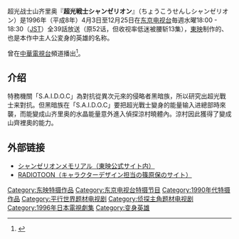超光战士山齐里奥『'''超光戦士シャンゼリオン'''』（ちょうこうせんしシャンゼリオン）是1996年（平成8年）4月3日至12月25日在[[东京电视台|东京电视台]]毎週水曜18:00 - 18:30（[[日本標準時|JST]]）全39話放送（原52话，但收视率低迷被腰斩13集），[[東映|東映]]制作的{{link-ja|特摄剧列表|特撮テレビ番組一覧|特摄剧}}、也是本作中主人公変身的英雄的名称。

曾在[[中華電視台|中華電視台]]頻道播出<ref>{{Cite news|url=http://www.hyes.tyc.edu.tw/~m78/ut10.htm|title=柑仔店10《光之國》|language=zh-tw|publisher=|author=台灣人壽|date=|accessdate=2015-04-09|deadurl=yes|archiveurl=https://web.archive.org/web/20150403104941/http://www.hyes.tyc.edu.tw/~m78/ut10.htm|archivedate=2015-04-03}}</ref>。

==介绍==
特務機關「S.A.I.D.O.C」為對抗從異次元來的侵略者黑暗族，所以研究出超光戰士来對抗。但黑暗族在「S.A.I.D.O.C」要把超光戰士變身的能量输入进總部時來襲，而能變成山齐里奥的水晶能量意外進入偵探涼村曉體內。涼村因此獲得了變成山齊裡奧的能力。
== 外部链接==
* [https://web.archive.org/web/20131003050447/http://tvarc.toei.co.jp/tv/changerion/ シャンゼリオンメモリアル（東映公式サイト内）]
* [http://www.radiotoon.com/ RADIOTOON（キャラクターデザイン担当の篠原保のサイト）]
{{DEFAULTSORT:ちようこうせんししやんせりおん}}

[[Category:东映特摄作品|Category:东映特摄作品]]
[[Category:东京电视台特摄节目|Category:东京电视台特摄节目]]
[[Category:1990年代特摄作品|Category:1990年代特摄作品]]
[[Category:平行世界题材电视剧|Category:平行世界题材电视剧]]
[[Category:侦探主角题材电视剧|Category:侦探主角题材电视剧]]
[[Category:1996年日本電視劇集|Category:1996年日本電視劇集]]
[[Category:变身英雄|Category:变身英雄]]